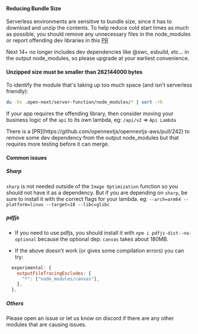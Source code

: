 

#### Reducing Bundle Size

Serverless environments are sensitive to bundle size, since it has to download and unzip the contents. To help reduce cold start times as much as possible, you should remove any unnecessary files in the node_modules or report offending dev libraries in this [PR](https://github.com/opennextjs/opennextjs-aws/pull/242)


<Callout type="info" emoji="ℹ️">
  Next 14+ no longer includes dev dependencies like @swc, esbuild, etc... in the output node_modules, so please upgrade at your earliest convenience.
</Callout>

#### Unzipped size must be smaller than 262144000 bytes

To identify the module that's taking up too much space (and isn't serverless friendly):

```bash
du -hs .open-next/server-function/node_modules/* | sort -rh
```

If your app requires the offending library, then consider moving your business logic of the `api` to its own lambda, eg: `/api/v2` => `Api Lambda`

<Callout type="info" emoji="ℹ️">
  There is a [PR](https://github.com/opennextjs/opennextjs-aws/pull/242) to remove some dev dependency from the output node_modules but that requires more testing before it can merge.
</Callout>

#### Common issues

##### Sharp

`sharp` is not needed outside of the `Image Optimization` function so you should not have it as a dependency. But if you are depending on `sharp`, be sure to install it with the correct flags for your lambda.
eg: `--arch=arm64 --platform=linux --target=18 --libc=glibc`

##### pdfjs

- If you need to use pdfjs, you should install it with `npm i pdfjs-dist--no-optional` because the optional dep: `canvas` takes about 180MB.

- If the above doesn't work (or gives some compilation errors) you can try:

```js
  experimental: {
    outputFileTracingExcludes: {
      "*": ["node_modules/canvas"],
    },
  },
```

##### Others

Please open an issue or let us know on discord if there are any other modules that are causing issues.
